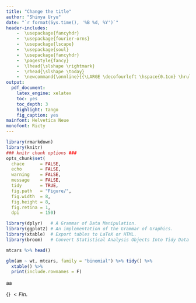 ```yaml
---
title: "Change the title"
author: "Shinya Uryu"
date: "`r format(Sys.time(), '%B %d, %Y')`"
header-includes:
    -  \usepackage{fancyhdr}
    -  \usepackage{fourier-orns}
    -  \usepackage{lscape}
    -  \usepackage{soul}
    -  \usepackage{fancyhdr}
    -  \pagestyle{fancy}
    -  \lhead{\slshape \rightmark}
    -  \rhead{\slshape \today}
    -  \newcommand{\onmline}{{\LARGE \decofourleft \hspace{0.1cm} \hrulefill\hspace{0.2cm} \floweroneleft \floweroneright \hspace{0.2cm} \hrulefill \hspace{0.1cm} \decofourright}}
output:
  pdf_document:
    latex_engine: xelatex
    toc: yes
    toc_depth: 3
    highlight: tango
    fig_caption: yes
mainfont: Helvetica Neue
monofont: Ricty
---
```

\fontsize{12}{18}
\fontseries{b}
\selectfont
\onmline

```r
library(rmarkdown)
library(knitr)
### knitr chunk options ###
opts_chunk$set(
  chace      = FALSE,
  echo       = FALSE,
  warning    = FALSE,
  message    = FALSE,
  tidy       = TRUE,
  fig.path   = "Figure/",
  fig.width  = 8, 
  fig.height = 8,
  fig.retina = 1,
  dpi        = 150)
```

```r
library(dplyr)   # A Grammar of Data Manipulation.
library(ggplot2) # An implementation of the Grammar of Graphics.
library(xtable)  # Export tables to LaTeX or HTML.
library(broom)   # Convert Statistical Analysis Objects Into Tidy Data Frames.
```

\hl{highlight}

```r
mtcars %>% head()
```

```r
glm(am ~ wt, mtcars, family = "binomial") %>% tidy() %>%
  xtable() %>%
  print(include.rownames = F)
```

\begin{table}[ht]
\centering
\begin{tabular}{lrrrr}
  \hline
term & estimate & std.error & statistic & p.value \\ 
  \hline
(Intercept) & 12.04 & 4.51 & 2.67 & 0.01 \\ 
  wt & -4.02 & 1.44 & -2.80 & 0.01 \\ 
   \hline
\end{tabular}
\end{table}

\newpage

aa

\hrulefill\hspace{0.2cm} {\LARGE \grimace} $< Fin.$ \hspace{0.2cm} \hrulefill
